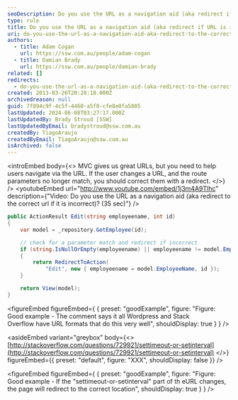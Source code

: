 ```yaml
---
seoDescription: Do you use the URL as a navigation aid (aka redirect if URL is incorrect)?
type: rule
title: Do you use the URL as a navigation aid (aka redirect if URL is incorrect)?
uri: do-you-use-the-url-as-a-navigation-aid-aka-redirect-to-the-correct-url-if-it-is-incorrect
authors:
  - title: Adam Cogan
    url: https://ssw.com.au/people/adam-cogan
  - title: Damian Brady
    url: https://ssw.com.au/people/damian-brady
related: []
redirects:
  - do-you-use-the-url-as-a-navigation-aid-(aka-redirect-to-the-correct-url-if-it-is-incorrect)
created: 2013-03-26T20:28:18.000Z
archivedreason: null
guid: 7f894c9f-4c5f-4460-a5f0-cfe8e0fa5805
lastUpdated: 2024-06-08T03:27:17.000Z
lastUpdatedBy: Brady Stroud [SSW]
lastUpdatedByEmail: bradystroud@ssw.com.au
createdBy: TiagoAraujo
createdByEmail: TiagoAraujo@ssw.com.au
isArchived: false
---
```


<introEmbed
  body={<>
MVC gives us great URLs, but you need to help users navigate via the URL. If the user changes a URL, and the route parameters no longer match, you should correct them with a redirect.
  </>}
/>
<youtubeEmbed url="http://www.youtube.com/embed/1j3m4A9Tlhc" description={"Video: Do you use the URL as a navigation aid (aka redirect to the correct url if it is incorrect)? (35 sec)"} />

```cs
public ActionResult Edit(string employeename, int id)
{
    var model = _repository.GetEmployee(id);

    // check for a parameter match and redirect if incorrect
    if (string.IsNullOrEmpty(employeename) || employeename != model.EmployeeName)
    {
        return RedirectToAction(
            "Edit", new { employeename = model.EmployeeName, id });
    }

    return View(model);
}
```

<figureEmbed figureEmbed={ {
  preset: "goodExample",
  figure: "Figure: Good example - The comment says it all Wordpress and Stack Overflow have URL formats that do this very well",
  shouldDisplay: true
} } />


<asideEmbed
  variant="greybox"
  body={<>
    [http://stackoverflow.com/questions/729921/settimeout-or-setinterval](http://stackoverflow.com/questions/729921/settimeout-or-setinterval)
  </>}
  figureEmbed={{
    preset: "default",
    figure: "XXX",
    shouldDisplay: false
  }}
/>

<figureEmbed figureEmbed={ {
  preset: "goodExample",
  figure: "Figure: Good example - If the \"settimeout-or-setinterval\" part of th eURL changes, the page will redirect to the correct location",
  shouldDisplay: true
} } />
